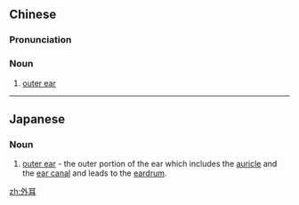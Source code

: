 ==Chinese==
{{zh-forms}}

===Pronunciation===
{{zh-pron
|m=wài'ěr
|c=ngoi6 ji5
|cat=n
}}

===Noun===
{{zh-noun}}

# [[outer ear]]

{{zh-cat|Anatomy}}

----

==Japanese==
{{ja-kanjitab|がい|じ|yomi=on}}

===Noun===
{{ja-noun|がいじ}}

# {{lb|ja|anatomy|sort=かいじ'}} [[outer ear]] - the outer portion of the ear which includes the [[auricle]] and the [[ear canal]] and leads to the [[eardrum]].

[[zh:外耳]]